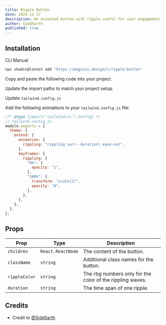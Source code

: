 ```yaml
---
title: Ripple Button
date: 2024-11-17
description: An animated button with ripple useful for user engagement.
author: Sidd5arth
published: true
---
```


<ComponentPreview name="ripple-button-demo" />

## Installation

<Tabs defaultValue="cli">

<TabsList>
  <TabsTrigger value="cli">CLI</TabsTrigger>
  <TabsTrigger value="manual">Manual</TabsTrigger>
</TabsList>
<TabsContent value="cli">

```bash
npx shadcn@latest add "https://magicui.design/r/ripple-button"
```

</TabsContent>

<TabsContent value="manual">

<Steps>

<Step>Copy and paste the following code into your project.</Step>

<ComponentSource name="ripple-button" />

<Step>Update the import paths to match your project setup.</Step>

<Step>Update `tailwind.config.js`</Step>

Add the following animations to your `tailwind.config.js` file:

```js title="tailwind.config.js" {5-20}
/** @type {import('tailwindcss').Config} */
// tailwind.config.js
module.exports = {
  theme: {
    extend: {
      animation: {
        rippling: "rippling var(--duration) ease-out",
      },
      keyframes: {
        rippling: {
          "0%": {
            opacity: "1",
          },
          "100%": {
            transform: "scale(2)",
            opacity: "0",
          },
        },
      },
    },
  },
};
```

</Steps>

</TabsContent>

</Tabs>

## Props

| Prop          | Type              | Description                                               |
| ------------- | ----------------- | --------------------------------------------------------- |
| `children`    | `React.ReactNode` | The content of the button.                                |
| `className`   | `string`          | Additional class names for the button.                    |
| `rippleColor` | `string`          | The rbg numbers only for the color of the rippling waves. |
| `duration`    | `string`          | The time span of one ripple.                              |

## Credits

- Credit to [@Sidd5arth](https://github.com/Sidd5arth)
